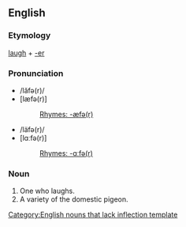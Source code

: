 ==English==
===Etymology===
[[laugh]] + [[-er]]
===Pronunciation===
*/lăfə(r)/
*[læfə(r)]
*:[[Rhymes:English:-æfə(r)|Rhymes: -æfə(r)]]
*/läfə(r)/
*[lɑːfə(r)]
*:[[Rhymes:English:-ɑːfə(r)|Rhymes: -ɑːfə(r)]]
===Noun===
#One who laughs.
#A variety of the domestic pigeon.

[[Category:English nouns that lack inflection template]]